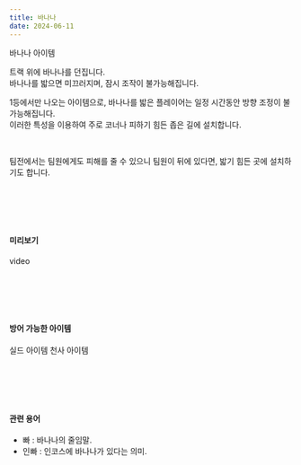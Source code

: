 ```yaml
---
title: 바나나
date: 2024-06-11
---
```


<Sprite className="item" backgroundPosition="-91px -89px">바나나 아이템</Sprite>

<Bq>트랙 위에 바나나를 던집니다. <br/>
바나나를 밟으면 미끄러지며, 잠시 조작이 불가능해집니다.</Bq>

1등에서만 나오는 아이템으로, 바나나를 밟은 플레이어는 일정 시간동안 방향 조정이 불가능해집니다. <br/>
이러한 특성을 이용하여 주로 코너나 피하기 힘든 좁은 길에 설치합니다.

<br/>

팀전에서는 팀원에게도 피해를 줄 수 있으니 팀원이 뒤에 있다면, 밟기 힘든 곳에 설치하기도 합니다.

<br/><br/><br/><br/>

#### 미리보기

<Division className="mdRatio">video</Division>

<br/><br/><br/><br/>

#### 방어 가능한 아이템

<Division className="mdFlex mdCg">
    <Sprite className="item" backgroundPosition="-244px -165px">실드 아이템</Sprite>
    <Sprite className="item" backgroundPosition="-87px -13px">천사 아이템</Sprite>
</Division>


<br/><br/><br/><br/>

#### 관련 용어

- 빠 : 바나나의 줄임말.
- 인빠 : 인코스에 바나나가 있다는 의미.